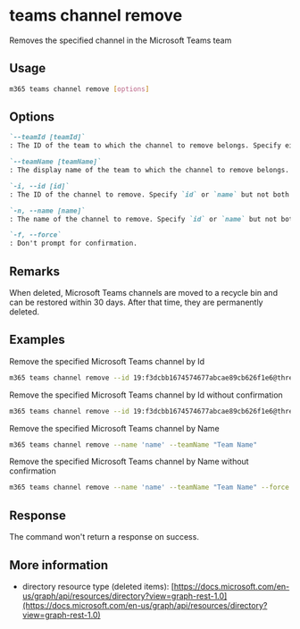 
# teams channel remove

Removes the specified channel in the Microsoft Teams team

## Usage

```sh
m365 teams channel remove [options]
```

## Options

```md definition-list
`--teamId [teamId]`
: The ID of the team to which the channel to remove belongs. Specify either `teamId` or `teamName` but not both.

`--teamName [teamName]`
: The display name of the team to which the channel to remove belongs. Specify either `teamId` or `teamName` but not both.

`-i, --id [id]`
: The ID of the channel to remove. Specify `id` or `name` but not both.

`-n, --name [name]`
: The name of the channel to remove. Specify `id` or `name` but not both.

`-f, --force`
: Don't prompt for confirmation.
```

<Global />

## Remarks

When deleted, Microsoft Teams channels are moved to a recycle bin and can be restored within 30 days. After that time, they are permanently deleted.

## Examples

Remove the specified Microsoft Teams channel by Id

```sh
m365 teams channel remove --id 19:f3dcbb1674574677abcae89cb626f1e6@thread.skype --teamId d66b8110-fcad-49e8-8159-0d488ddb7656
```

Remove the specified Microsoft Teams channel by Id without confirmation

```sh
m365 teams channel remove --id 19:f3dcbb1674574677abcae89cb626f1e6@thread.skype --teamId d66b8110-fcad-49e8-8159-0d488ddb7656 --force
```

Remove the specified Microsoft Teams channel by Name

```sh
m365 teams channel remove --name 'name' --teamName "Team Name"
```

Remove the specified Microsoft Teams channel by Name without confirmation

```sh
m365 teams channel remove --name 'name' --teamName "Team Name" --force 
```

## Response

The command won't return a response on success.

## More information

- directory resource type (deleted items): [https://docs.microsoft.com/en-us/graph/api/resources/directory?view=graph-rest-1.0](https://docs.microsoft.com/en-us/graph/api/resources/directory?view=graph-rest-1.0)
